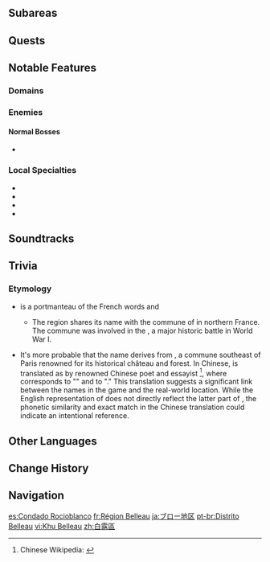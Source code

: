 {{Location Infobox
|image        = <gallery>
Belleau Region.png|In-Game
Belleau Region Map.png|Map
</gallery>
|type         = Area
|region       = Fontaine 
}}
{{Location Intro}}

==Subareas==
{{Locations by Category Table|type=Subareas}}
<!--
==Points of Interest==
{{Locations by Category Table|type=Points of Interest}}
-->
==Quests==
{{Quests by Category List|heo=1}}

==Notable Features==
===Domains===
{{Domains by Category Gallery}}
<!--
===Notable Items===

===Exploration===
-->
===Enemies===
====Normal Bosses====
* {{Enemy|Emperor of Fire and Iron}}

===Local Specialties===
* {{Item|Beryl Conch}}
* {{Item|Lumidouce Bell}}
* {{Item|Rainbow Rose}}
* {{Item|Romaritime Flower}}

==Soundtracks==
{{Soundtracks by Category Table|type=location}}

==Trivia==
===Etymology===
* {{Fr|Belleau}} is a portmanteau of the French words {{Fr|belle|beautiful}} and {{Fr|eau|water.}}
** The region shares its name with the commune of {{w|Belleau, Aisne|Belleau}} in northern France. The commune was involved in the {{w|Battle of Belleau Wood}}, a major historic battle in World War I.

* It's more probable that the name {{Fr|Belleau}} derives from {{w|Fontainebleau}}, a commune southeast of Paris renowned for its historical château and forest. In Chinese, {{Fr|Fontainebleau}} is translated as {{zh|枫丹白露|Fēngdān Báilù}} by renowned Chinese poet and essayist {{w|Zhu Ziqing}}<ref>Chinese Wikipedia: [https://zh.wikipedia.org/zh-cn/%E6%9E%AB%E4%B8%B9%E7%99%BD%E9%9C%B2#%E5%9C%B0%E5%90%8D%E6%9D%A5%E6%BA%90 {{zh|枫丹白露}}]</ref>, where {{zh|枫丹|Fēngdān}} corresponds to "{{Fr|Fontaine}}" and {{zh|白露|Báilù}} to "{{Fr|Belleau}}." This translation suggests a significant link between the names in the game and the real-world location. While the English representation of {{Fr|Belleau}} does not directly reflect the latter part of {{Fr|Fontainebleau}}, the phonetic similarity and exact match in the Chinese translation could indicate an intentional reference.
<!--
==Gallery==
<gallery>

</gallery>

==Video Guides==
{{EVT
|video   = 
|caption = 
}}
-->

==Other Languages==
{{Other Languages
|en        = Belleau Region
|zhs       = 白露区
|zhs_rm    = Báilù-qū
|zht       = 白露區
|zht_rm    = Báilù-qū
|zh_tl     = Belleau Region
|zh_note   = {{Zh|白露|Báilù}} is likely phonetic for "Belleau," but the characters literally mean "white dew."
|ja        = ブロー地区
|ja_rm     = Buroo-chiku
|ja_tl     = Belleau Region
|ko        = 흰 이슬 구역
|ko_tl     = White Dew Area
|es        = Condado Rocioblanco
|es_tl     = Whitedew County
|fr        = Région Belleau
|fr_tl     = Belleau Region
|ru        = Район Белло
|ru_tl     = Belleau Region
|th        = Belleau Region
|vi        = Khu Belleau
|vi_tl     = Belleau Area
|de        = Bezirk Belleau
|de_tl     = Belleau District
|id        = Belleau Region
|pt        = Distrito Belleau
|pt_tl     = Belleau District
|tr        = Belleau Bölgesi
|tr_tl     = Belleau Region
|it        = Regione di Belleau
|it_tl     = Belleau Region
}}

==Change History==
{{Change History|4.0}}

==Navigation==
{{Area Navbox|Fontaine}}

[[es:Condado Rocioblanco]]
[[fr:Région Belleau]]
[[ja:ブロー地区]]
[[pt-br:Distrito Belleau]]
[[vi:Khu Belleau]]
[[zh:白露區]]